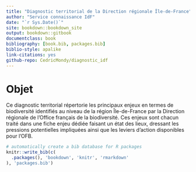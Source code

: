 ```yaml
--- 
title: "Diagnostic territorial de la Direction régionale Île-de-France"
author: "Service connaissance IdF"
date: "`r Sys.Date()`"
site: bookdown::bookdown_site
output: bookdown::gitbook
documentclass: book
bibliography: [book.bib, packages.bib]
biblio-style: apalike
link-citations: yes
github-repo: CedricMondy/diagnostic_idf
---
```


# Objet

Ce diagnostic territorial répertorie les principaux enjeux en termes de biodiversité identifiés au niveau de la région Île-de-France par la Direction régionale de l'Office français de la biodiversité. Ces enjeux sont chacun traité dans une fiche enjeu dédiée faisant un état des lieux, dressant les pressions potentielles impliquées ainsi que les leviers d'action disponibles pour l'OFB.

```r
# automatically create a bib database for R packages
knitr::write_bib(c(
  .packages(), 'bookdown', 'knitr', 'rmarkdown'
), 'packages.bib')
```
